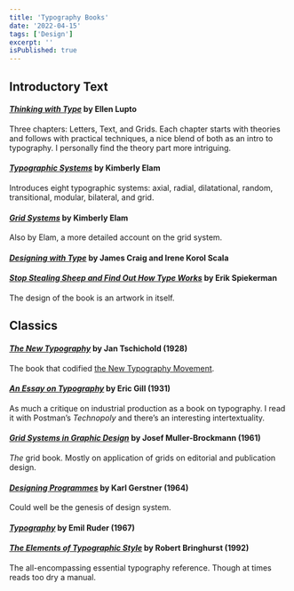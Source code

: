 ```yaml
---
title: 'Typography Books'
date: '2022-04-15'
tags: ['Design']
excerpt: ''
isPublished: true
---
```


## Introductory Text

#### [*Thinking with Type*](https://www.amazon.com/Thinking-Type-2nd-revised-expanded/dp/1568989695) by Ellen Lupto
Three chapters: Letters, Text, and Grids. Each chapter starts with theories and follows with practical techniques, a nice blend of both as an intro to typography. I personally find the theory part more intriguing. 
	
#### [*Typographic Systems*](https://www.amazon.com/Typographic-Systems-Design-Kimberly-Elam/dp/1568986874) by Kimberly Elam
Introduces eight typographic systems: axial, radial, dilatational, random, transitional, modular, bilateral, and grid.

#### [*Grid Systems*](https://www.amazon.com/Grid-Systems-Principles-Organizing-Design/dp/1568984650) by Kimberly Elam
Also by Elam, a more detailed account on the grid system.

#### [*Designing with Type*](http://www.designingwithtype.com/) by James Craig and Irene Korol Scala

#### [*Stop Stealing Sheep and Find Out How Type Works*](https://www.amazon.com/Stealing-Graphic-Design-Communication-Courses/dp/0321934288) by Erik Spiekerman
The design of the book is an artwork in itself.


## Classics

#### [*The New Typography*](https://www.amazon.com/New-Typography-Weimar-Now-Criticism/dp/0520250125) by Jan Tschichold (1928)
The book that codified [the New Typography Movement](http://www.designhistory.org/Avant_Garde_pages/DieNeueType.html).

#### [*An Essay on Typography*](https://www.penguin.co.uk/books/196/196147/an-essay-on-typography/9780141393568.html) by Eric Gill (1931)
As much a critique on industrial production as a book on typography. I read it with Postman’s *Technopoly* and there’s an interesting intertextuality.

#### [*Grid Systems in Graphic Design*](https://www.amazon.com/Grid-systems-graphic-design-communication/dp/3721201450) by Josef Muller-Brockmann (1961)
*The* grid book. Mostly on application of grids on editorial and publication design.

#### [*Designing Programmes*](https://www.lars-mueller-publishers.com/designing-programmes-0) by Karl Gerstner (1964)
Could well be the genesis of design system.

#### [*Typography*](https://www.amazon.com/Typographie-Manual-Design-Emil-Ruder/dp/3721200438) by Emil Ruder (1967)

#### [*The Elements of Typographic Style*](https://www.amazon.com/Elements-Typographic-Style-Version-Anniversary/dp/0881792128) by Robert Bringhurst (1992)
The all-encompassing essential typography reference. Though at times reads too dry a manual.